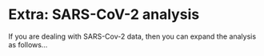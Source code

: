 # Extra: SARS-CoV-2 analysis

If you are dealing with SARS-Cov-2 data, then you can expand the analysis as follows...